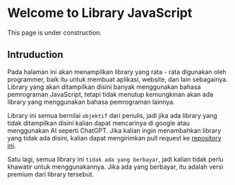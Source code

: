 # Welcome to Library JavaScript


<Callout type="warning" emoji="🏗">
  This page is under construction.
</Callout>

## Intruduction

Pada halaman ini akan menampilkan library yang rata - rata digunakan oleh programmer, baik itu untuk membuat aplikasi, website, dan lain sebagainya. Library yang akan ditampilkan disini banyak menggunakan bahasa pemrograman JavaScript, tetapi tidak menutup kemungkinan akan ada library yang menggunakan bahasa pemrograman lainnya.

Library ini semua bernilai `objektif` dari penulis, jadi jika ada library yang tidak ditampilkan disini kalian dapat mencarinya di google atau menggunakan AI seperti ChatGPT.
Jika kalian ingin menambahkan library yang tidak ada disini, kalian dapat mengirimkan pull request ke [repository ini](https://github.com/muchfahmiarif/collection-of-notes/issues/new).

Satu lagi, semua library ini `tidak ada yang berbayar`, jadi kalian tidak perlu khawatir untuk menggunakannya. Jika ada yang berbayar, itu adalah versi premium dari library tersebut.
